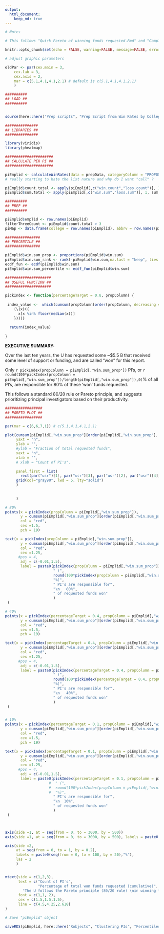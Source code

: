```yaml
---
output:
  html_document:
    keep_md: true
---
```


```r

# Notes

# This follows "Quick Pareto of winning funds requested.Rmd" and "Complex cluster of PIs child.Rmd"

```



```r

knitr::opts_chunk$set(echo = FALSE, warning=FALSE, message=FALSE, error=FALSE, fig.height=10, fig.width=9)

# adjust graphic parameters

oldPar <- par(cex.main = 3,
    cex.lab = 3,
    cex.axis = 2,
    mar = c(5.1,4.1,4.1,2.1) # default is c(5.1,4.1,4.1,2.1)
    )

```


```r

##########
## LOAD ##
##########


source(here::here("Prep scripts", "Prep Script from Win Rates by College.R"))

###############
## LIBRARIES ##
###############

library(viridis)
library(pheatmap)

######################
## CALCULATE PER PI ##
######################

piEmplid <- calculateWinRates(data = prepData, categoryColumn = "PROPOSAL_PI_EMPLID", functionList = list(mean = mean, median = median)) |> (\(x){ x[[1]] })()
# really starting to hate the list nature and why do I want "call" ?

piEmplid$count.total <- apply(piEmplid[,c("win.count","loss.count")], 1, sum, na.rm = TRUE )
piEmplid$sum.total <- apply(piEmplid[,c("win.sum","loss.sum")], 1, sum, na.rm = TRUE )

##########
## PREP ##
##########

piEmplid$emplid <- row.names(piEmplid)
filterThreeCount <- piEmplid$count.total > 3
piMap <- data.frame(college = row.names(piEmplid), abbrv = row.names(piEmplid), color = NA, pch = 19, cex = 0.3 )

################
## PERCENTILE ##
################

piEmplid$win.sum_prop <- proportions(piEmplid$win.sum)
piEmplid$win.sum_rank <- rank(-piEmplid$win.sum,na.last = "keep", ties.method = "min")
ecdf_fun <- ecdf(piEmplid$win.sum)
piEmplid$win.sum_percentile <- ecdf_fun(piEmplid$win.sum)

#####################
## USEFUL FUNCTION ##
#####################

pickIndex <- function(percentageTarget = 0.8, propColumn) {
  
 index_value <-  which(cumsum(propColumn[order(propColumn, decreasing = TRUE)]) > percentageTarget-0.01 & cumsum(propColumn[order(propColumn, decreasing = TRUE)]) < percentageTarget + 0.01 ) |>
    (\(x)({
      x[x %in% floor(median(x))]
    }))()
  
  return(index_value)
  
}

```


**EXECUTIVE SUMMARY:** 

Over the last ten years, the U has requested some ~\$5.5 B that received some level of support or funding, and are called "won" for this report.

Only `r pickIndex(propColumn = piEmplid[,"win.sum_prop"])` PI's, or `r round(100*pickIndex(propColumn = piEmplid[,"win.sum_prop"])/length(piEmplid[,"win.sum_prop"]),0)`% of all PI's, are responsible for 80% of these 'won' funds requested.

This follows a standard 80/20 rule or Pareto principle, and suggests prioritizing principal investigators based on their productivity.


```r


#################
## PARETO PLOT ##
#################

par(mar = c(6,6,7,1)) # c(5.1,4.1,4.1,2.1)

plot(cumsum(piEmplid[,"win.sum_prop"][order(piEmplid[,"win.sum_prop"], decreasing = TRUE)]),
     yaxt = "n",
     ylab = "",
     #ylab = "Fraction of total requested funds",
     xaxt = "n",
     xlab = "",
     # xlab = "Count of PI's",
     
     panel.first = list(
       rect(par("usr")[1], par("usr")[3], par("usr")[2], par("usr")[4], col = "gray80", border = NA ),
     grid(col="gray90", lwd = 5, lty="solid")
     )
     
     
     )

# 80%
points(x = pickIndex(propColumn = piEmplid[,"win.sum_prop"]),
       y = cumsum(piEmplid[,"win.sum_prop"][order(piEmplid[,"win.sum_prop"], decreasing = TRUE)])[pickIndex(propColumn = piEmplid[,"win.sum_prop"])],
       col = "red",
       cex =1.5,
       pch = 19)

text(x = pickIndex(propColumn = piEmplid[,"win.sum_prop"]),
       y = cumsum(piEmplid[,"win.sum_prop"][order(piEmplid[,"win.sum_prop"], decreasing = TRUE)])[pickIndex(propColumn = piEmplid[,"win.sum_prop"])],
       col = "red",
       cex =1.25,
      #pos = 4,
       adj = c(-0.01,1.5),
       label = paste0(pickIndex(propColumn = piEmplid[,"win.sum_prop"]),
                      " (",
                      round(100*pickIndex(propColumn = piEmplid[,"win.sum_prop"])/length(piEmplid[,"win.sum_prop"]),0),
                      "%)",
                      " PI's are responsible for",
                      "\n   80%",
                      " of requested funds won"
                      )
 )

# 40%
points(x = pickIndex(percentageTarget = 0.4, propColumn = piEmplid[,"win.sum_prop"]),
       y = cumsum(piEmplid[,"win.sum_prop"][order(piEmplid[,"win.sum_prop"], decreasing = TRUE)])[pickIndex(percentageTarget = 0.4, propColumn = piEmplid[,"win.sum_prop"])],
       col = "red",
       cex =1.5,
       pch = 19)

text(x = pickIndex(percentageTarget = 0.4, propColumn = piEmplid[,"win.sum_prop"]),
       y = cumsum(piEmplid[,"win.sum_prop"][order(piEmplid[,"win.sum_prop"], decreasing = TRUE)])[pickIndex(percentageTarget = 0.4, propColumn = piEmplid[,"win.sum_prop"])],
       col = "red",
       cex =1.25,
      #pos = 4,
       adj = c(-0.01,1.5),
       label = paste0(pickIndex(percentageTarget = 0.4, propColumn = piEmplid[,"win.sum_prop"]),
                      " (",
                      round(100*pickIndex(percentageTarget = 0.4, propColumn = piEmplid[,"win.sum_prop"])/length(piEmplid[,"win.sum_prop"]),0),
                      "%)",
                      " PI's are responsible for",
                      "\n   40%",
                      " of requested funds won"
                      )
 )


# 10%
points(x = pickIndex(percentageTarget = 0.1, propColumn = piEmplid[,"win.sum_prop"]),
       y = cumsum(piEmplid[,"win.sum_prop"][order(piEmplid[,"win.sum_prop"], decreasing = TRUE)])[pickIndex(percentageTarget = 0.1, propColumn = piEmplid[,"win.sum_prop"])],
       col = "red",
       cex =1.5,
       pch = 19)

text(x = pickIndex(percentageTarget = 0.1, propColumn = piEmplid[,"win.sum_prop"]),
       y = cumsum(piEmplid[,"win.sum_prop"][order(piEmplid[,"win.sum_prop"], decreasing = TRUE)])[pickIndex(percentageTarget = 0.1, propColumn = piEmplid[,"win.sum_prop"])],
       col = "red",
       cex =1.25,
      #pos = 4,
       adj = c(-0.01,1.5),
       label = paste0(pickIndex(percentageTarget = 0.1, propColumn = piEmplid[,"win.sum_prop"]),
                    #  " (",
                    #  round(100*pickIndex(propColumn = piEmplid[,"win.sum_prop"])/length(piEmplid[,"win.sum_prop"]),0),
                    #  "%)",
                      " PI's are responsible for",
                      "\n  10%",
                      " of requested funds won"
                      )
 )



axis(side =1, at = seq(from = 0, to = 3000, by = 500))
axis(side =1, at = seq(from = 0, to = 3000, by = 500), labels = paste0(round(100*seq(from = 0, to = 3000, by = 500)/nrow(piEmplid),0),"%" ), line = 1, tick = FALSE, font = 3)

axis(side =2, 
     at = seq(from = 0, to = 1, by = 0.2),
     labels = paste0(seq(from = 0, to = 100, by = 20),"%"),
     las = 2
     )


mtext(side = c(1,2,3), 
      text = c("Count of PI's",
               "Percentage of total won funds requested (cumulative)",
        "The U follows the Pareto principle (80/20 rule) \nin winning funds"),
      font = c(1,1, 2),
      cex = c(1.5,1.5,1.5),
      line = c(4.5,4.25,2.618)
)

```



```r

# Save "piEmplid" object

saveRDS(piEmplid, here::here("Robjects", "Clustering PIs", "Percentiles from Pareto cluster child.rds"))

```
